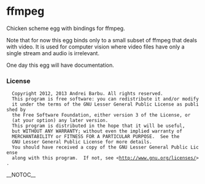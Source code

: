 = ffmpeg =

Chicken scheme egg with bindings for ffmpeg.

Note that for now this egg binds only to a small subset of ffmpeg that
deals with video. It is used for computer vision where video files
have only a single stream and audio is irrelevant.

One day this egg will have documentation.

=== License ===

   Copyright 2012, 2013 Andrei Barbu. All rights reserved.
   This program is free software: you can redistribute it and/or modify
   it under the terms of the GNU Lesser General Public License as published by
   the Free Software Foundation, either version 3 of the License, or
   (at your option) any later version.
   This program is distributed in the hope that it will be useful,
   but WITHOUT ANY WARRANTY; without even the implied warranty of
   MERCHANTABILITY or FITNESS FOR A PARTICULAR PURPOSE.  See the
   GNU Lesser General Public License for more details.
   You should have received a copy of the GNU Lesser General Public License
   along with this program.  If not, see <http://www.gnu.org/licenses/>.
__NOTOC__
